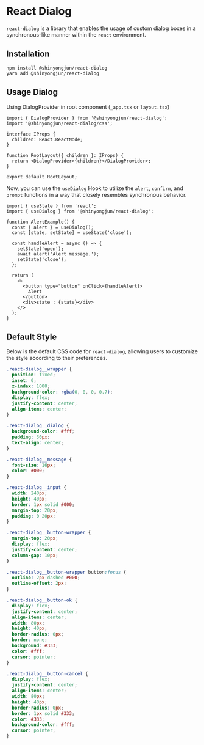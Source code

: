# React Dialog

`react-dialog` is a library that enables the usage of custom dialog boxes in a synchronous-like manner within the `react` environment.

## Installation

```
npm install @shinyongjun/react-dialog
yarn add @shinyongjun/react-dialog
```

## Usage Dialog

Using DialogProvider in root component (`_app.tsx` or `layout.tsx`)

```tsx:src/app/layout.tsx
import { DialogProvider } from '@shinyongjun/react-dialog';
import '@shinyongjun/react-dialog/css';

interface IProps {
  children: React.ReactNode;
}

function RootLayout({ children }: IProps) {
  return <DialogProvider>{children}</DialogProvider>;
}

export default RootLayout;
```

Now, you can use the `useDialog` Hook to utilize the `alert`, `confirm`, and `prompt` functions in a way that closely resembles synchronous behavior.

```tsx:src/components/SomeComponent.tsx
import { useState } from 'react';
import { useDialog } from '@shinyongjun/react-dialog';

function AlertExample() {
  const { alert } = useDialog();
  const [state, setState] = useState('close');

  const handleAlert = async () => {
    setState('open');
    await alert('Alert message.');
    setState('close');
  };

  return (
    <>
      <button type="button" onClick={handleAlert}>
        Alert
      </button>
      <div>state : {state}</div>
    </>
  );
}
```

## Default Style

Below is the default CSS code for `react-dialog`, allowing users to customize the style according to their preferences.

```css
.react-dialog__wrapper {
  position: fixed;
  inset: 0;
  z-index: 1000;
  background-color: rgba(0, 0, 0, 0.7);
  display: flex;
  justify-content: center;
  align-items: center;
}

.react-dialog__dialog {
  background-color: #fff;
  padding: 30px;
  text-align: center;
}

.react-dialog__message {
  font-size: 16px;
  color: #000;
}

.react-dialog__input {
  width: 240px;
  height: 40px;
  border: 1px solid #000;
  margin-top: 20px;
  padding: 0 20px;
}

.react-dialog__button-wrapper {
  margin-top: 20px;
  display: flex;
  justify-content: center;
  column-gap: 10px;
}

.react-dialog__button-wrapper button:focus {
  outline: 2px dashed #000;
  outline-offset: 2px;
}

.react-dialog__button-ok {
  display: flex;
  justify-content: center;
  align-items: center;
  width: 80px;
  height: 40px;
  border-radius: 0px;
  border: none;
  background: #333;
  color: #fff;
  cursor: pointer;
}

.react-dialog__button-cancel {
  display: flex;
  justify-content: center;
  align-items: center;
  width: 80px;
  height: 40px;
  border-radius: 0px;
  border: 1px solid #333;
  color: #333;
  background-color: #fff;
  cursor: pointer;
}
```
